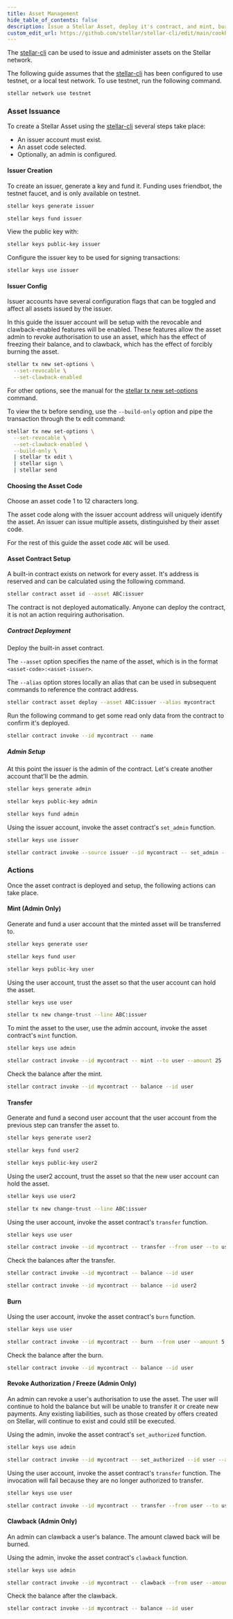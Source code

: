 ```yaml
---
title: Asset Management
hide_table_of_contents: false
description: Issue a Stellar Asset, deploy it's contract, and mint, burn, freeze, and clawback.
custom_edit_url: https://github.com/stellar/stellar-cli/edit/main/cookbook/asset-management.mdx
---
```


The [stellar-cli] can be used to issue and administer assets on the Stellar network.

The following guide assumes that the [stellar-cli] has been configured to use testnet, or a local test network. To use testnet, run the following command.

```bash
stellar network use testnet
```

### Asset Issuance

To create a Stellar Asset using the [stellar-cli] several steps take place:

- An issuer account must exist.
- An asset code selected.
- Optionally, an admin is configured.

#### Issuer Creation

To create an issuer, generate a key and fund it. Funding uses friendbot, the testnet faucet, and is only available on testnet.

```bash
stellar keys generate issuer
```

```bash
stellar keys fund issuer
```

View the public key with:

```bash
stellar keys public-key issuer
```

Configure the issuer key to be used for signing transactions:

```bash
stellar keys use issuer
```

#### Issuer Config

Issuer accounts have several configuration flags that can be toggled and affect all assets issued by the issuer.

In this guide the issuer account will be setup with the revocable and clawback-enabled features will be enabled. These features allow the asset admin to revoke authorisation to use an asset, which has the effect of freezing their balance, and to clawback, which has the effect of forcibly burning the asset.

```bash
stellar tx new set-options \
  --set-revocable \
  --set-clawback-enabled
```

For other options, see the manual for the [stellar tx new set-options] command.

To view the tx before sending, use the `--build-only` option and pipe the transaction through the tx edit command:

```bash cookbooktest.ignore="because piping isn't supported"
stellar tx new set-options \
  --set-revocable \
  --set-clawback-enabled \
  --build-only \
  | stellar tx edit \
  | stellar sign \
  | stellar send
```

#### Choosing the Asset Code

Choose an asset code 1 to 12 characters long.

The asset code along with the issuer account address will uniquely identify the asset. An issuer can issue multiple assets, distinguished by their asset code.

For the rest of this guide the asset code `ABC` will be used.

#### Asset Contract Setup

A built-in contract exists on network for every asset. It's address is reserved and can be calculated using the following command.

```bash
stellar contract asset id --asset ABC:issuer
```

The contract is not deployed automatically. Anyone can deploy the contract, it is not an action requiring authorisation.

##### Contract Deployment

Deploy the built-in asset contract.

The `--asset` option specifies the name of the asset, which is in the format `<asset-code>:<asset-issuer>`.

The `--alias` option stores locally an alias that can be used in subsequent commands to reference the contract address.

```bash
stellar contract asset deploy --asset ABC:issuer --alias mycontract
```

Run the following command to get some read only data from the contract to confirm it's deployed.

```bash
stellar contract invoke --id mycontract -- name
```

##### Admin Setup

At this point the issuer is the admin of the contract. Let's create another account that'll be the admin.

```bash
stellar keys generate admin
```

```bash
stellar keys public-key admin
```

```bash
stellar keys fund admin
```

Using the issuer account, invoke the asset contract's `set_admin` function.

```bash
stellar keys use issuer
```

```bash
stellar contract invoke --source issuer --id mycontract -- set_admin --new_admin admin
```

### Actions

Once the asset contract is deployed and setup, the following actions can take place.

#### Mint (Admin Only)

Generate and fund a user account that the minted asset will be transferred to.

```bash
stellar keys generate user
```

```bash
stellar keys fund user
```

```bash
stellar keys public-key user
```

Using the user account, trust the asset so that the user account can hold the asset.

```bash
stellar keys use user
```

```bash
stellar tx new change-trust --line ABC:issuer
```

To mint the asset to the user, use the admin account, invoke the asset contract's `mint` function.

```bash
stellar keys use admin
```

```bash
stellar contract invoke --id mycontract -- mint --to user --amount 25
```

Check the balance after the mint.

```bash
stellar contract invoke --id mycontract -- balance --id user
```

#### Transfer

Generate and fund a second user account that the user account from the previous step can transfer the asset to.

```bash
stellar keys generate user2
```

```bash
stellar keys fund user2
```

```bash
stellar keys public-key user2
```

Using the user2 account, trust the asset so that the new user account can hold the asset.

```bash
stellar keys use user2
```

```bash
stellar tx new change-trust --line ABC:issuer
```

Using the user account, invoke the asset contract's `transfer` function.

```bash
stellar keys use user
```

```bash
stellar contract invoke --id mycontract -- transfer --from user --to user2 --amount 3
```

Check the balances after the transfer.

```bash
stellar contract invoke --id mycontract -- balance --id user
```

```bash
stellar contract invoke --id mycontract -- balance --id user2
```

#### Burn

Using the user account, invoke the asset contract's `burn` function.

```bash
stellar keys use user
```

```bash
stellar contract invoke --id mycontract -- burn --from user --amount 5
```

Check the balance after the burn.

```bash
stellar contract invoke --id mycontract -- balance --id user
```

#### Revoke Authorization / Freeze (Admin Only)

An admin can revoke a user's authorisation to use the asset. The user will continue to hold the balance but will be unable to transfer it or create new payments. Any existing liabilities, such as those created by offers created on Stellar, will continue to exist and could still be executed.

Using the admin, invoke the asset contract's `set_authorized` function.

```bash
stellar keys use admin
```

```bash
stellar contract invoke --id mycontract -- set_authorized --id user --authorize false
```

Using the user account, invoke the asset contract's `transfer` function. The invocation will fail because they are no longer authorized to transfer.

```bash
stellar keys use user
```

```bash cookbooktest.fail cookbooktest.stderr="balance is deauthorized"
stellar contract invoke --id mycontract -- transfer --from user --to user2 --amount 3
```

#### Clawback (Admin Only)

An admin can clawback a user's balance. The amount clawed back will be burned.

Using the admin, invoke the asset contract's `clawback` function.

```bash
stellar keys use admin
```

```bash
stellar contract invoke --id mycontract -- clawback --from user --amount 1
```

Check the balance after the clawback.

```bash
stellar contract invoke --id mycontract -- balance --id user
```

[stellar-cli]: ../stellar-cli.mdx
[stellar tx new set-options]: ../stellar-cli.mdx#stellar-tx-new-set-options
